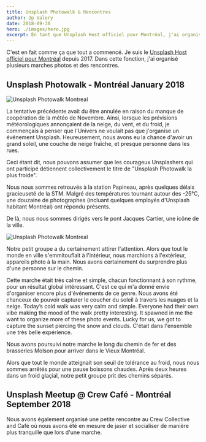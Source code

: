```yaml
---
title: Unsplash Photowalk & Rencontres
author: Jp Valery
date: 2018-09-30
hero: ./images/hero.jpg
excerpt: En tant que Unsplash Host officiel pour Montréal, j'ai organisé des marches photo et des rencontres. Nous avons encore à ce jour le record de marche la plus froide.
---
```


C'est en fait comme ça que tout a commencé. Je suis le [Unsplash Host officiel pour Montréal](https://medium.com/unsplash/host-profile-jp-valery-72654ba707d5) depuis 2017. Dans cette fonction, j'ai organisé plusieurs marches photos et des rencontres.

## Unsplash Photowalk - Montréal January 2018

![Unsplash Photowalk Montreal](./images/unsplash-montreal-photowalk-cold-winter.jpeg)

La tentative précédente avait du être annulée en raison du manque de coopération de la météo de Novembre. Ainsi, lorsque les prévisions météorologiques annonçaient de la neige, du vent, et du froid, je commençais à penser que l'Univers ne voulait pas que j'organise un événement Unsplash. Heureusement, nous avons eu la chance d'avoir un grand soleil, une couche de neige fraîche, et presque personne dans les rues.

Ceci étant dit, nous pouvons assumer que les courageux Unsplashers qui ont participé détiennent collectivement le titre de "Unsplash Photowalk la plus froide".

Nous nous sommes retrouvés à la station Papineau, après quelques délais gracieuseté de la STM. Malgré des températures tournant autour des -25°C, une douzaine de photographes (incluant quelques employés d'Unsplash habitant Montréal) ont répondu présents.

De là, nous nous sommes dirigés vers le pont Jacques Cartier, une icône de la ville.

![Unsplash Photowalk Montreal](./images/unsplash-montreal-photowalk-cold-winter-2.jpeg)

Notre petit groupe a du certainement attirer l'attention. Alors que tout le monde en ville s'emmitouflait à l'intérieur, nous marchions à l'extérieur, appareils photo à la main. Nous avons certainement du surprendre plus d'une personne sur le chemin.

Cette marche était très calme et simple, chacun fonctionnant à son rythme, pour un résultat global intéressant. C'est ce qui m'a donné envie d'organiser encore plus d'événements de ce genre. Nous avons été chanceux de pouvoir capturer le coucher du soleil à travers les nuages et la neige. Today’s cold walk was very calm and simple. Everyone had their own vibe making the mood of the walk pretty interesting. It spawned in me the want to organize more of these photo events. Lucky for us, we got to capture the sunset piercing the snow and clouds. C'était dans l'ensemble une très belle expérience.

Nous avons poursuivi notre marche le long du chemin de fer et des brasseries Molson pour arriver dans le Vieux Montréal.

Alors que tout le monde atteignait son seuil de tolérance au froid, nous nous sommes arrêtés pour une pause boissons chaudes. Après deux heures dans un froid glaçial, notre petit groupe prit des chemins séparés.

## Unsplash Meetup @ Crew Café - Montréal September 2018

Nous avons également organisé une petite rencontre au Crew Collective and Café où nous avons été en mesure de jaser et socialiser de manière plus tranquille que lors d'une marche.
